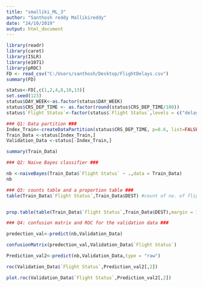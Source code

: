 ---
title: "smalliki_ML_3"
author: "Santhosh reddy Mallikireddy"
date: "24/10/2019"
output: html_document
---
```{r}
library(readr)
library(caret)
library(ISLR)
library(e1071)
library(pROC)
FD <- read_csv("C:/Users/santhosh/Desktop/FlightDelays.csv")
summary(FD)

status<-FD[,c(1,2,4,8,10,13)]
set.seed(123)
status$DAY_WEEK<-as.factor(status$DAY_WEEK)
status$CRS_DEP_TIME <- as.factor(round(status$CRS_DEP_TIME/100))
status$`Flight Status`<-factor(status$`Flight Status`,levels = c("delayed","ontime"),labels=c(1,0))

### Q1: Data partition ###
Index_Train<-createDataPartition(status$CRS_DEP_TIME, p=0.6, list=FALSE)
Train_Data <-status[Index_Train,]
Validation_Data <-status[-Index_Train,]

summary(Train_Data)

### Q2: Naive Bayes classifier ###

nb <-naiveBayes(Train_Data$`Flight Status` ~ .,data = Train_Data)
nb

### Q3: counts table and a proportion table ###
table(Train_Data$`Flight Status`,Train_Data$DEST) #count of no. of flights delyaed or ontime


prop.table(table(Train_Data$`Flight Status`,Train_Data$DEST),margin = 1) #proportion of flights delayed or ontime

### Q4: confusion matrix and ROC for the validation data ###

predection_val<-predict(nb,Validation_Data)

confusionMatrix(predection_val,Validation_Data$`Flight Status`)

Prediction_val2<-predict(nb,Validation_Data,type = "raw")

roc(Validation_Data$`Flight Status`,Prediction_val2[,2])

plot.roc(Validation_Data$`Flight Status`,Prediction_val2[,2])

```

